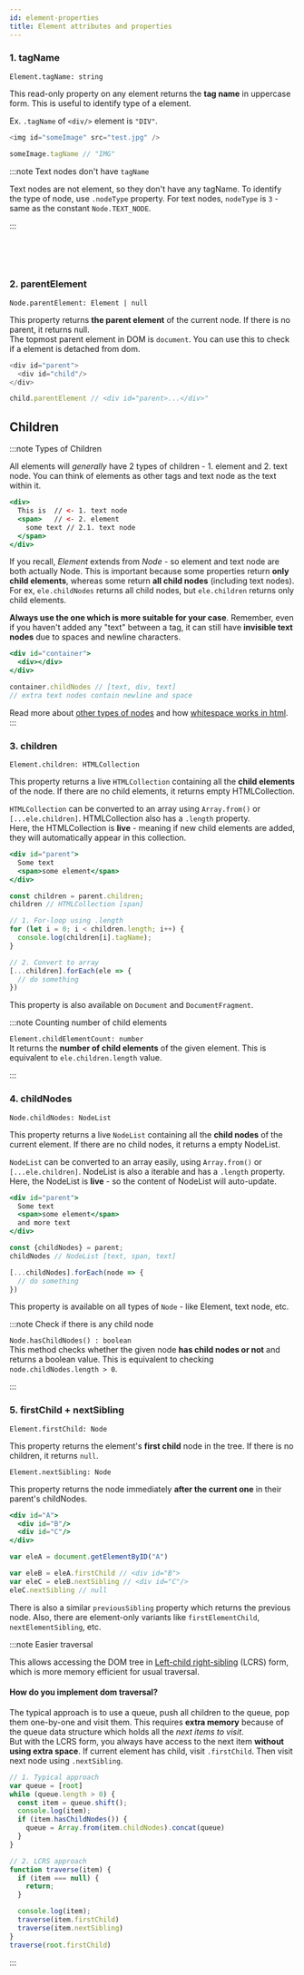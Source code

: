 ```yaml
---
id: element-properties
title: Element attributes and properties
---
```



### 1. tagName

`Element.tagName: string`

This read-only property on any element returns the **tag name** in uppercase form. This is useful to identify type of a element.

Ex. `.tagName` of `<div/>` element is `"DIV"`. 

```js
<img id="someImage" src="test.jpg" />

someImage.tagName // "IMG"
```

:::note Text nodes don't have `tagName`

Text nodes are not element, so they don't have any tagName. To identify the type of node, use `.nodeType` property. For text nodes, `nodeType` is `3` - same as the constant `Node.TEXT_NODE`.

:::

<span>
  <MDN title="tagName" i url="https://developer.mozilla.org/en-US/docs/Web/API/Element/tagName" />&nbsp;

  <MDN title="nodeType" i url="https://developer.mozilla.org/en-US/docs/Web/API/Node/nodeType" />&nbsp;
</span>

### 2. parentElement

`Node.parentElement: Element | null`

This property returns **the parent element** of the current node. If there is no parent, it returns null.  
The topmost parent element in DOM is `document`. You can use this to check if a element is detached from dom.

```js
<div id="parent">
  <div id="child"/>
</div>

child.parentElement // <div id="parent>...</div>"
```

## Children

:::note Types of Children

All elements will *generally* have 2 types of children - 1. element and 2. text node.
You can think of elements as other tags and text node as the text within it. 

```jsx
<div>
  This is  // <- 1. text node
  <span>   // <- 2. element
    some text // 2.1. text node
  </span>
</div>
```

If you recall, *Element* extends from *Node* - so element and text node are both actually Node.
This is important because some properties return **only child elements**, whereas some return **all child nodes** (including text nodes).  
For ex, `ele.childNodes` returns all child nodes, but `ele.children` returns only child elements. 

**Always use the one which is more suitable for your case**. Remember, even if you haven't added any "text" between a tag, it can still have **invisible text nodes** due to spaces and newline characters.

```jsx
<div id="container">
  <div></div>
</div>

container.childNodes // [text, div, text]
// extra text nodes contain newline and space
```

Read more about [other types of nodes](https://developer.mozilla.org/en-US/docs/Web/API/Node/nodeType) and how [whitespace works in html](https://developer.mozilla.org/en-US/docs/Web/API/Document_Object_Model/Whitespace).
:::

### 3. children

`Element.children: HTMLCollection`

This property returns a live `HTMLCollection` containing all the **child elements** of the node. If there are no child elements, it returns empty HTMLCollection.

`HTMLCollection` can be converted to an array using `Array.from()` or `[...ele.children]`. HTMLCollection also has a `.length` property.  
Here, the HTMLCollection is **live** - meaning if new child elements are added, they will automatically appear in this collection.

```jsx
<div id="parent">
  Some text
  <span>some element</span>
</div>

const children = parent.children;
children // HTMLCollection [span]

// 1. For-loop using .length
for (let i = 0; i < children.length; i++) {
  console.log(children[i].tagName);
}

// 2. Convert to array
[...children].forEach(ele => {
  // do something
})

```

This property is also available on `Document` and `DocumentFragment`.

:::note Counting number of child elements

`Element.childElementCount: number`  
It returns the **number of child elements** of the given element. This is equivalent to `ele.children.length` value.

:::


<MDN title="children" url="https://developer.mozilla.org/en-US/docs/Web/API/ParentNode/children" />

### 4. childNodes

`Node.childNodes: NodeList`

This property returns a live `NodeList` containing all the **child nodes** of the current element. If there are no child nodes, it returns a empty NodeList.

`NodeList` can be converted to an array easily, using `Array.from()` or `[...ele.children]`. NodeList is also a iterable and has a `.length` property.  
Here, the NodeList is **live** - so the content of NodeList will auto-update.

```jsx
<div id="parent">
  Some text
  <span>some element</span>
  and more text
</div>

const {childNodes} = parent;
childNodes // NodeList [text, span, text]

[...childNodes].forEach(node => {
  // do something
})
```

This property is available on all types of `Node` - like Element, text node, etc.

:::note Check if there is any child node

`Node.hasChildNodes() : boolean`  
This method checks whether the given node **has child nodes or not** and returns a boolean value. This is equivalent to checking `node.childNodes.length > 0`.

:::

<MDN title="childNodes" url="https://developer.mozilla.org/en-US/docs/Web/API/Node/childNodes" />

### 5. firstChild + nextSibling

`Element.firstChild: Node`  

This property returns the element's **first child** node in the tree. If there is no children, it returns `null`.

`Element.nextSibling: Node`  

This property returns the node immediately **after the current one** in their parent's childNodes.

```jsx
<div id="A">
  <div id="B"/>
  <div id="C"/>
</div>

var eleA = document.getElementByID("A")

var eleB = eleA.firstChild // <div id="B">
var eleC = eleB.nextSibling // <div id="C"/>
eleC.nextSibling // null
```

There is also a similar `previousSibling` property which returns the previous node. Also, there are element-only variants like `firstElementChild`, `nextElementSibling`, etc.

<Accordion title="Why is this useful?">

:::note Easier traversal

This allows accessing the DOM tree in [Left-child right-sibling](https://en.wikipedia.org/wiki/Left-child_right-sibling_binary_tree) (LCRS) form, which is more memory efficient for usual traversal. 

#### How do you implement **dom traversal**?  

The typical approach is to use a queue, push all children to the queue, pop them one-by-one and visit them. This requires **extra  memory** because of the queue data structure which holds all the *next items to visit*.  
But with the LCRS form, you always have access to the next item **without using extra space**. If current element has child, visit `.firstChild`. Then visit next node using `.nextSibling`.

```js
// 1. Typical approach
var queue = [root]
while (queue.length > 0) {
  const item = queue.shift();
  console.log(item);
  if (item.hasChildNodes()) {
    queue = Array.from(item.childNodes).concat(queue)
  }
}

// 2. LCRS approach
function traverse(item) {
  if (item === null) {
    return;
  }

  console.log(item);
  traverse(item.firstChild)
  traverse(item.nextSibling)
}
traverse(root.firstChild)
```
:::

</Accordion>

<span>
  <MDN i title="firstChild" url="https://developer.mozilla.org/en-US/docs/Web/API/Node/firstChild" />&nbsp;
  <MDN i title="nextSibling" url="https://developer.mozilla.org/en-US/docs/Web/API/Node/nextSibling" />
</span>


<!-- ## Content - html, text

## Attribute, class, id, data

## Scroll -->
